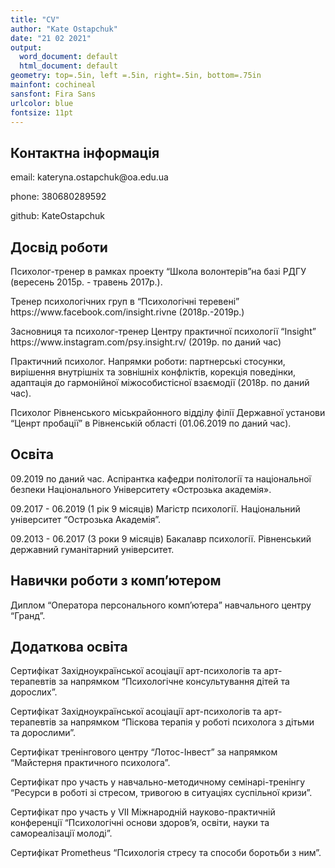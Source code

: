 ---
title: "CV"
author: "Kate Ostapchuk"
date: "21 02 2021"
output:
  word_document: default
  html_document: default
geometry: top=.5in, left =.5in, right=.5in, bottom=.75in
mainfont: cochineal
sansfont: Fira Sans
urlcolor: blue
fontsize: 11pt
---
## Контактна інформація

email: kateryna.ostapchuk@oa.edu.ua

phone: 380680289592

github: KateOstapchuk

## Досвід роботи

Психолог-тренер в рамках проекту "Школа волонтерів"на базі РДГУ (вересень 2015р. - травень 2017р.). 

Тренер психологічних груп в "Психологічні теревені" https://www.facebook.com/insight.rivne (2018р.-2019р.)

Засновниця та психолог-тренер Центру практичної психології "Insight" https://www.instagram.com/psy.insight.rv/ (2019р. по даний час)

Практичний психолог. Напрямки роботи: партнерські стосунки, вирішення внутрішніх та зовнішніх конфліктів, корекція поведінки, адаптація  до гармонійної міжособистісної взаємодії (2018р. по даний час).

Психолог Рівненського міськрайонного відділу філії Державної установи "Ценрт пробації" в Рівненській області (01.06.2019 по даний час). 

## Освіта

09.2019 по даний час. Аспірантка кафедри політології та національної безпеки Національного Університету «Острозька академія».

09.2017 - 06.2019 (1 рік 9 місяців) Магістр психології. Національний університет "Острозька Академія". 

09.2013 - 06.2017 (3 роки 9 місяців) Бакалавр психології. Рівненський державний гуманітарний університет.  

## Навички роботи з комп’ютером  

Диплом "Оператора персонального комп'ютера" навчального центру "Гранд".

## Додаткова освіта

Сертифікат Західноукраїнської асоціації арт-психологів та арт-терапевтів за напрямком "Психологічне консультування дітей та дорослих". 

Сертифікат Західноукраїнської асоціації арт-психологів та арт-терапевтів за напрямком "Піскова терапія у роботі психолога з дітьми та дорослими". 

Сертифікат тренінгового центру "Лотос-Інвест" за напрямком "Майстерня практичного психолога". 

Сертифікат про участь у навчально-методичному семінарі-тренінгу "Ресурси в роботі зі стресом, тривогою в ситуаціях суспільної кризи". 

Сертифікат про участь у VII Міжнародній науково-практичній конференції "Психологічні основи здоров'я, освіти, науки та самореалізації молоді". 

Сертифікат Prometheus "Психологія стресу та способи боротьби з ним".

